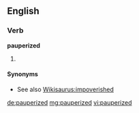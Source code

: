 ==English==

===Verb===
'''pauperized'''

# {{past of|pauperize}}

====Synonyms====
* See also [[Wikisaurus:impoverished]]

[[de:pauperized]]
[[mg:pauperized]]
[[vi:pauperized]]